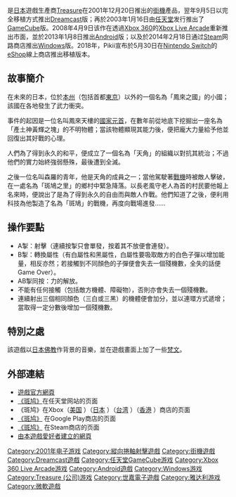 {{unreferenced|time=2019-12-28T21:41:07+00:00}}
{{noteTA
| G1=Games
}}
{{Infobox VG
| title = 斑鳩
| japanese= 斑鳩
| english= Ikaruga
| image = File:Ikaruga cover DC.jpg
| caption = 《斑鸠》Dreamcast版本游戏封面
| developer = [[Treasure_(公司)|Treasure]]，G.rev
| publisher = [[Treasure_(公司)|Treasure]]（街机、手机）<br>世嘉（街机）<br>[[Entertainment_Software_Publishing|ESP]]（DC）<br>[[Atari|Atari]]（NGC）<br>[[微软游戏工作室|微软游戏工作室]]（X360）<br>[[Steam|Steam]]（PC）<br>Pikii（Switch、PlayStation 4）<br>
| designer =
| release = '''街机'''{{Vgrelease|JP|2001年12月20日}}'''Dreamcast'''{{Vgrelease|JP|2002年9月5日}}'''GameCube'''{{Vgrelease|JP|2003年1月16日|NA|2003年4月15日|EU|2003年5月23日}}'''Xbox 360'''<br />2008年4月9日<br />'''Android'''<br />2013年1月8日<br />'''Windows'''<br />2014年2月19日<br />'''Switch'''<br />2018年5月30日<br />'''PlayStation 4'''<br />2018年6月29日
| genre = 射擊
| modes = [[單人遊戲|单人]]，[[多人遊戲|多人]]（2人合作），[[在線遊戲|在線遊戲]]
| cabinet = 立式
| arcade system = [[Sega_NAOMI|Sega NAOMI]]
| display = [[Raster_graphics|Raster]] (Vertical)
| platforms = [[街機|街機]]<br>[[Dreamcast|Dreamcast]]<br>[[GameCube|GameCube]]<br>[[Xbox_360|Xbox 360]] ([[Xbox_Live_Arcade|Xbox Live Arcade]])<br>[[Android|Android]]<br>[[Microsoft_Windows|Microsoft Windows]]<br>[[Nintendo_Switch|Nintendo Switch]]<br>[[PlayStation_4|PlayStation 4]]
}}

{{vgname|斑鳩|ja=斑鳩|en=Ikaruga}}是[[日本|日本]]遊戲生產商[[Treasure_(公司)|Treasure]]在2001年12月20日推出的[[街機|街機]]產品，翌年9月5日以完全移植方式推出[[Dreamcast|Dreamcast]]版；再於2003年1月16日由[[任天堂|任天堂]]发行推出了[[GameCube|GameCube]]版。2008年4月9日该作在透過[[Xbox_360|Xbox 360]]的[[Xbox_Live_Arcade|Xbox Live Arcade]]重新推出市面，並於2013年1月8日推出[[Android|Android]]版；以及於2014年2月18日通过[[Steam|Steam]]网路商店推出[[Windows|Windows]]版。2018年，Pikii宣布於5月30日在[[Nintendo_Switch|Nintendo Switch]]的[[任天堂eShop|eShop]]線上商店推出移植版本。

== 故事簡介 ==

在未來的日本，位於[[本州|本州]]（包括首都[[東京|東京]]）以外的一個名為「鳳來之國」的小國；該國在各地發生了武力衝突。

事件的起因是一位名叫鳳來天樓的[[國家元首|國家元首]]，在數年前從地底下挖掘出一座名為「產土神黃輝之塊」的不明物體；當該物體顯現其能力後，便把龐大力量給予他並回復出其好戰的心理。

人們為了得到永久的和平，便成立了一個名為「天角」的組織以對抗其統治；不過他們的實力始終強弱懸殊，最後遭到全滅。

之後一位名叫森羅的青年，他是天角的成員之一；當他駕駛著[[戰機|戰機]]時被敵人擊破，在一處名為「斑鳩之里」的鄉村中緊急降落。以長老風守老人為首的村民要他報上名來時，便說出了是為了得到永久的自由而與敵人作戰。他們知道了之後，便利用科技為他製造了名為「斑鳩」的戰機，再度向戰場進發……

== 操作要點 ==

* A掣：射擊（連續按掣只會單發，按着其不放便會連發）。
* B掣：轉換屬性（有白屬性和黑屬性，白屬性要吸取敵方的白色子彈以增加能量，相反亦然；若接觸到不同顏色的子彈便會失去一個殘機數，全失的話便Game Over）。
* AB掣同按：力的解放。
* 不能有任何接觸（包括敵方機體、障礙物），否則亦會失去一個殘機數。
* 連續射出三個相同顏色（三白或三黑）的機體便會加分，並以連環方式遞增；當取得一定分數後增加一個殘機數。

== 特別之處 ==

該遊戲以[[日本佛教|日本佛教]]作背景的音樂，並在遊戲畫面上加了一些[[梵文|梵文]]。

== 外部連結 ==
* [http://www.treasure-inc.co.jp/products/lp/ikaruga/ikaruga.html 遊戲官方網頁] {{Wayback|url=http://www.treasure-inc.co.jp/products/lp/ikaruga/ikaruga.html |date=20080410101759 }} {{ja}}
* [https://web.archive.org/web/20070822164345/http://www.nintendo.co.jp/ngc/software/gikj/index.html 《斑鸠》]在任天堂网站的页面 {{ja}}
* 《斑鸠》在Xbox（[http://marketplace.xbox.com/en-US/Product/Ikaruga/66acd000-77fe-1000-9115-d80258410878?DownloadType=Game#LiveZone 美国] {{Wayback|url=http://marketplace.xbox.com/en-US/Product/Ikaruga/66acd000-77fe-1000-9115-d80258410878?DownloadType=Game#LiveZone |date=20210224133530 }}）（[http://marketplace.xbox.com/ja-JP/Product/%E6%96%91%E9%B3%A9/66acd000-77fe-1000-9115-d80258410878 日本] {{Wayback|url=http://marketplace.xbox.com/ja-JP/Product/%E6%96%91%E9%B3%A9/66acd000-77fe-1000-9115-d80258410878 |date=20210224103752 }}）（[http://marketplace.xbox.com/zh-TW/Product/Ikaruga/66acd000-77fe-1000-9115-d80258410878 台湾] {{Wayback|url=http://marketplace.xbox.com/zh-TW/Product/Ikaruga/66acd000-77fe-1000-9115-d80258410878 |date=20200331023804 }}）（[http://marketplace.xbox.com/zh-HK/Product/Ikaruga/66acd000-77fe-1000-9115-d80258410878 香港] {{Wayback|url=http://marketplace.xbox.com/zh-HK/Product/Ikaruga/66acd000-77fe-1000-9115-d80258410878 |date=20200331023807 }}）商店的页面
* [https://play.google.com/store/apps/details?id=com.ggee.vividruntime.game_ticket_1791 《斑鸠》] {{Wayback|url=https://play.google.com/store/apps/details?id=com.ggee.vividruntime.game_ticket_1791 |date=20160621044900 }}在Google Play商店的页面 {{ja}}
* [http://store.steampowered.com/app/253750 《斑鸠》] {{Wayback|url=http://store.steampowered.com/app/253750 |date=20170115051110 }}在Steam商店的页面 {{en}}
* [http://www.ikaruga.co.uk/ 由本遊戲愛好者建立的網頁] {{Wayback|url=http://www.ikaruga.co.uk/ |date=20210128000340 }}  {{en}}

{{DEFAULTSORT:Ikaruga}}
[[Category:2001年电子游戏|Category:2001年电子游戏]]
[[Category:縱向捲軸射擊遊戲|Category:縱向捲軸射擊遊戲]]
[[Category:街機遊戲|Category:街機遊戲]]
[[Category:Dreamcast遊戲|Category:Dreamcast遊戲]]
[[Category:任天堂GameCube游戏|Category:任天堂GameCube游戏]]
[[Category:Xbox_360_Live_Arcade游戏|Category:Xbox 360 Live Arcade游戏]]
[[Category:Android遊戲|Category:Android遊戲]]
[[Category:Windows游戏|Category:Windows游戏]]
[[Category:Treasure_(公司)游戏|Category:Treasure (公司)游戏]]
[[Category:世嘉電子遊戲|Category:世嘉電子遊戲]]
[[Category:雅达利游戏|Category:雅达利游戏]]
[[Category:微軟遊戲|Category:微軟遊戲]]